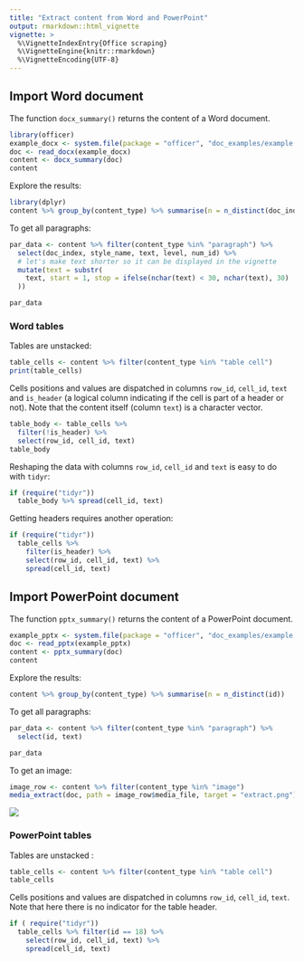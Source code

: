 ```yaml
---
title: "Extract content from Word and PowerPoint"
output: rmarkdown::html_vignette
vignette: >
  %\VignetteIndexEntry{Office scraping}
  %\VignetteEngine{knitr::rmarkdown}
  %\VignetteEncoding{UTF-8}
---
```



## Import Word document

The function `docx_summary()` returns the content of a Word document. 

```r
library(officer)
example_docx <- system.file(package = "officer", "doc_examples/example.docx")
doc <- read_docx(example_docx)
content <- docx_summary(doc)
content
```

Explore the results:

```r
library(dplyr)
content %>% group_by(content_type) %>% summarise(n = n_distinct(doc_index))
```

To get all paragraphs: 

```r
par_data <- content %>% filter(content_type %in% "paragraph") %>% 
  select(doc_index, style_name, text, level, num_id) %>% 
  # let's make text shorter so it can be displayed in the vignette
  mutate(text = substr(
    text, start = 1, stop = ifelse(nchar(text) < 30, nchar(text), 30)
  ))

par_data
```

### Word tables

Tables are unstacked:

```r
table_cells <- content %>% filter(content_type %in% "table cell")
print(table_cells)
```

Cells positions and values are dispatched in columns `row_id`, `cell_id`, `text` 
and `is_header` (a logical column indicating if the cell is part of a header or 
not). Note that the content itself (column `text`) is a character vector.

```r
table_body <- table_cells %>% 
  filter(!is_header) %>% 
  select(row_id, cell_id, text)
table_body
```

Reshaping the data with columns `row_id`, `cell_id` and `text` is easy to do 
with `tidyr`:

```r
if (require("tidyr"))
  table_body %>% spread(cell_id, text)
```

Getting headers requires another operation:

```r
if (require("tidyr"))
  table_cells %>% 
    filter(is_header) %>% 
    select(row_id, cell_id, text) %>% 
    spread(cell_id, text)  
```


## Import PowerPoint document


The function `pptx_summary()` returns the content of a PowerPoint document.

```r
example_pptx <- system.file(package = "officer", "doc_examples/example.pptx")
doc <- read_pptx(example_pptx)
content <- pptx_summary(doc)
content
```

Explore the results:

```r
content %>% group_by(content_type) %>% summarise(n = n_distinct(id))
```

To get all paragraphs: 

```r
par_data <- content %>% filter(content_type %in% "paragraph") %>% 
  select(id, text)

par_data
```

To get an image:

```r
image_row <- content %>% filter(content_type %in% "image")
media_extract(doc, path = image_row$media_file, target = "extract.png")
```

![](extract.png)

### PowerPoint tables

Tables are unstacked : 

```r
table_cells <- content %>% filter(content_type %in% "table cell")
table_cells
```

Cells positions and values are dispatched in columns `row_id`, `cell_id`, `text`. 
Note that here there is no indicator for the table header.

```r
if ( require("tidyr"))
  table_cells %>% filter(id == 18) %>%  
    select(row_id, cell_id, text) %>% 
    spread(cell_id, text)  
```


